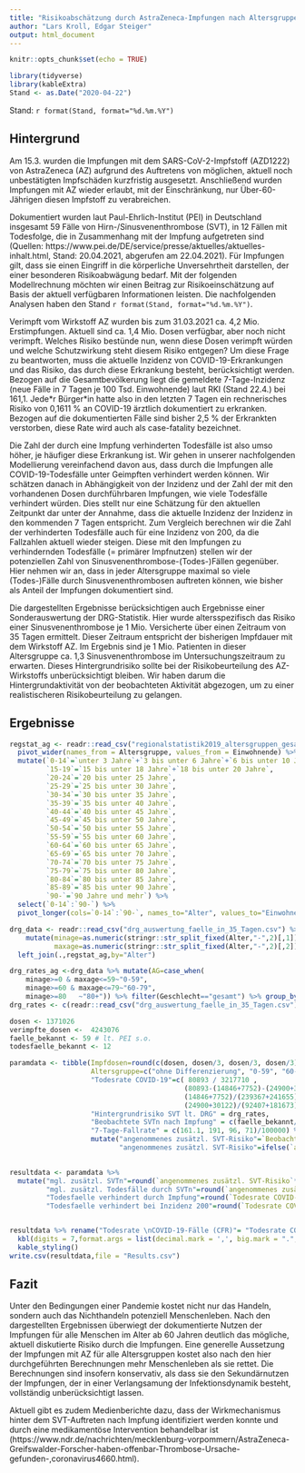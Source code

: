 ```yaml
---
title: "Risikoabschätzung durch AstraZeneca-Impfungen nach Altersgruppen"
author: "Lars Kroll, Edgar Steiger"
output: html_document
---
```


```r
knitr::opts_chunk$set(echo = TRUE)
```

```r
library(tidyverse)
library(kableExtra)
Stand <- as.Date("2020-04-22")
```
Stand: `r format(Stand, format="%d.%m.%Y")`

## Hintergrund 

Am 15.3. wurden die Impfungen mit dem SARS-CoV-2-Impfstoff (AZD1222) von AstraZeneca (AZ) aufgrund des Auftretens von möglichen, aktuell noch unbestätigten Impfschäden kurzfristig ausgesetzt. Anschließend wurden Impfungen mit AZ wieder erlaubt, mit der Einschränkung, nur Über-60-Jährigen diesen Impfstoff zu verabreichen.

Dokumentiert wurden laut Paul-Ehrlich-Institut (PEI) in Deutschland insgesamt 59 Fälle von Hirn-/Sinusvenenthrombose (SVT), in 12 Fällen mit Todesfolge, die in Zusammenhang mit der Impfung aufgetreten sind (Quellen: https://www.pei.de/DE/service/presse/aktuelles/aktuelles-inhalt.html, Stand: 20.04.2021, abgerufen am 22.04.2021). Für Impfungen gilt, dass sie einen Eingriff in die körperliche Unversehrtheit darstellen, der einer besonderen Risikoabwägung bedarf. Mit der folgenden Modellrechnung möchten wir einen Beitrag zur Risikoeinschätzung auf Basis der aktuell verfügbaren Informationen leisten. Die nachfolgenden Analysen haben den Stand `r format(Stand, format="%d.%m.%Y")`.

Verimpft vom Wirkstoff AZ wurden bis zum 31.03.2021 ca. 4,2 Mio. Erstimpfungen. Aktuell sind ca. 1,4 Mio. Dosen verfügbar, aber noch nicht verimpft. Welches Risiko bestünde nun, wenn diese Dosen verimpft würden und welche Schutzwirkung steht diesem Risiko entgegen? Um diese Frage zu beantworten, muss die aktuelle Inzidenz von COVID-19-Erkrankungen und das Risiko, das durch diese Erkrankung besteht, berücksichtigt werden. Bezogen auf die Gesamtbevölkerung liegt die gemeldete 7-Tage-Inzidenz (neue Fälle in 7 Tagen je 100 Tsd. Einwohnende) laut RKI (Stand 22.4.) bei 161,1. Jede\*r Bürger\*in hatte also in den letzten 7 Tagen ein rechnerisches Risiko von 0,1611 % an COVID-19 ärztlich dokumentiert zu erkranken. Bezogen auf die dokumentierten Fälle sind bisher 2,5 % der Erkrankten verstorben, diese Rate wird auch als case-fatality bezeichnet.

Die Zahl der durch eine Impfung verhinderten Todesfälle ist also umso höher, je häufiger diese Erkrankung ist. Wir gehen in unserer nachfolgenden Modellierung vereinfachend davon aus, dass durch die Impfungen alle COVID-19-Todesfälle unter Geimpften verhindert werden können. Wir schätzen danach in Abhängigkeit von der Inzidenz und der Zahl der mit den vorhandenen Dosen durchführbaren Impfungen, wie viele Todesfälle verhindert würden. Dies stellt nur eine Schätzung für den aktuellen Zeitpunkt dar unter der Annahme, dass die aktuelle Inzidenz der Inzidenz in den kommenden 7 Tagen entspricht. Zum Vergleich berechnen wir die Zahl der verhinderten Todesfälle auch für eine Inzidenz von 200, da die Fallzahlen aktuell wieder steigen. Diese mit den Impfungen zu verhindernden Todesfälle (= primärer Impfnutzen) stellen wir der potenziellen Zahl von Sinusvenenthrombose-(Todes-)Fällen gegenüber. Hier nehmen wir an, dass in jeder Altersgruppe maximal so viele (Todes-)Fälle durch Sinusvenenthrombosen auftreten können, wie bisher als Anteil der Impfungen dokumentiert sind.

Die dargestellten Ergebnisse berücksichtigen auch Ergebnisse einer Sonderauswertung der DRG-Statistik. Hier wurde altersspezifisch das Risiko einer Sinusvenenthrombose je 1 Mio. Versicherte über einen Zeitraum von 35 Tagen ermittelt. Dieser Zeitraum entspricht der bisherigen Impfdauer mit dem Wirkstoff AZ. Im Ergebnis sind je 1 Mio. Patienten in dieser Altersgruppe ca. 1,3 Sinusvenenthrombose im Untersuchungszeitraum zu erwarten. Dieses Hintergrundrisiko sollte bei der Risikobeurteilung des AZ-Wirkstoffs unberücksichtigt bleiben. Wir haben darum die Hintergrundaktivität von der beobachteten Aktivität abgezogen, um zu einer realistischeren Risikobeurteilung zu gelangen.

## Ergebnisse

```r
regstat_ag <- readr::read_csv("regionalstatistik2019_altersgruppen_gesamt.csv") %>%
  pivot_wider(names_from = Altersgruppe, values_from = Einwohnende) %>%
  mutate(`0-14`=`unter 3 Jahre`+`3 bis unter 6 Jahre`+`6 bis unter 10 Jahre`+`10 bis unter 15 Jahre`,
         `15-19`=`15 bis unter 18 Jahre`+`18 bis unter 20 Jahre`,
         `20-24`=`20 bis unter 25 Jahre`,
         `25-29`=`25 bis unter 30 Jahre`,
         `30-34`=`30 bis unter 35 Jahre`,
         `35-39`=`35 bis unter 40 Jahre`,
         `40-44`=`40 bis unter 45 Jahre`,
         `45-49`=`45 bis unter 50 Jahre`,
         `50-54`=`50 bis unter 55 Jahre`,
         `55-59`=`55 bis unter 60 Jahre`,
         `60-64`=`60 bis unter 65 Jahre`,
         `65-69`=`65 bis unter 70 Jahre`,
         `70-74`=`70 bis unter 75 Jahre`,
         `75-79`=`75 bis unter 80 Jahre`,
         `80-84`=`80 bis unter 85 Jahre`,
         `85-89`=`85 bis unter 90 Jahre`,
         `90-`=`90 Jahre und mehr`) %>%
  select(`0-14`:`90-`) %>%
  pivot_longer(cols=`0-14`:`90-`, names_to="Alter", values_to="Einwohnende")

drg_data <- readr::read_csv("drg_auswertung_faelle_in_35_Tagen.csv") %>% filter(`ICD-10-4`=="I67.6+I63.6") %>% select(-contains("ICD")) %>% gather(Alter,Rate,3:ncol(.)) %>% select(-gesamt) %>%
    mutate(minage=as.numeric(stringr::str_split_fixed(Alter,"-",2)[,1]),
           maxage=as.numeric(stringr::str_split_fixed(Alter,"-",2)[,2])) %>% filter(Geschlecht=="gesamt") %>%
  left_join(.,regstat_ag,by="Alter")

drg_rates_ag <-drg_data %>% mutate(AG=case_when(
    minage>=0 & maxage<=59~"0-59",
    minage>=60 & maxage<=79~"60-79",
    minage>=80   ~"80+")) %>% filter(Geschlecht=="gesamt") %>% group_by(AG) %>% summarise(Rate=weighted.mean(Rate,Einwohnende))  %>% arrange(AG) %>% pull(Rate)
drg_rates <- c(readr::read_csv("drg_auswertung_faelle_in_35_Tagen.csv") %>% filter(`ICD-10-4`=="I67.6+I63.6") %>% filter(Geschlecht=="gesamt") %>% pull(gesamt),drg_rates_ag)/1e6

dosen <- 1371026
verimpfte_dosen <-  4243076
faelle_bekannt <- 59 # lt. PEI s.o.
todesfaelle_bekannt <- 12

paramdata <- tibble(Impfdosen=round(c(dosen, dosen/3, dosen/3, dosen/3)),
                    Altersgruppe=c("ohne Differenzierung", "0-59", "60-79", "80+"),
                    "Todesrate COVID-19"=c( 80893 / 3217710 ,
                                           (80893-(14846+7752)-(24900+30122)) / (3217710-(239367+241655)-(92407+181673)),
                                           (14846+7752)/(239367+241655),
                                           (24900+30122)/(92407+181673)),
                    "Hintergrundrisiko SVT lt. DRG" = drg_rates,
                    "Beobachtete SVTn nach Impfung" = c(faelle_bekannt/verimpfte_dosen, (faelle_bekannt-5-2-0)/1.6e6, (5+2)/1.6e6, 0/1.6e6),
                    "7-Tage-Fallrate" = c(161.1, 191, 96, 71)/100000) %>%
                    mutate("angenommenes zusätzl. SVT-Risiko"=`Beobachtete SVTn nach Impfung`-`Hintergrundrisiko SVT lt. DRG`,
                           "angenommenes zusätzl. SVT-Risiko"=ifelse(`angenommenes zusätzl. SVT-Risiko`<0,0,`angenommenes zusätzl. SVT-Risiko`))
                    

resultdata <- paramdata %>%
  mutate("mgl. zusätzl. SVTn"=round(`angenommenes zusätzl. SVT-Risiko`*Impfdosen),
         "mgl. zusätzl. Todesfälle durch SVTn"=round(`angenommenes zusätzl. SVT-Risiko`*Impfdosen*todesfaelle_bekannt/faelle_bekannt),
         "Todesfaelle verhindert durch Impfung"=round(`Todesrate COVID-19`*`7-Tage-Fallrate`*Impfdosen),
         "Todesfaelle verhindert bei Inzidenz 200"=round(`Todesrate COVID-19`*200/100000*Impfdosen))


resultdata %>% rename("Todesrate \nCOVID-19-Fälle (CFR)"= "Todesrate COVID-19") %>% 
  kbl(digits = 7,format.args = list(decimal.mark = ',', big.mark = ".", scientific=FALSE)) %>%
  kable_styling()
write.csv(resultdata,file = "Results.csv")
```

## Fazit

Unter den Bedingungen einer Pandemie kostet nicht nur das Handeln, sondern auch das Nichthandeln potenziell Menschenleben. Nach den dargestellten Ergebnissen überwiegt der dokumentierte Nutzen der Impfungen für alle Menschen im Alter ab 60 Jahren deutlich das mögliche, aktuell diskutierte Risiko durch die Impfungen. Eine generelle Aussetzung der Impfungen mit AZ für alle Altersgruppen kostet also nach den hier durchgeführten Berechnungen mehr Menschenleben als sie rettet. Die Berechnungen sind insofern konservativ, als dass sie den Sekundärnutzen der Impfungen, der in einer Verlangsamung der Infektionsdynamik besteht, vollständig unberücksichtigt lassen. 

Aktuell gibt es zudem Medienberichte dazu, dass der Wirkmechanismus hinter dem SVT-Auftreten nach Impfung identifiziert werden konnte und durch eine medikamentöse Intervention behandelbar ist (https://www.ndr.de/nachrichten/mecklenburg-vorpommern/AstraZeneca-Greifswalder-Forscher-haben-offenbar-Thrombose-Ursache-gefunden-,coronavirus4660.html). 
